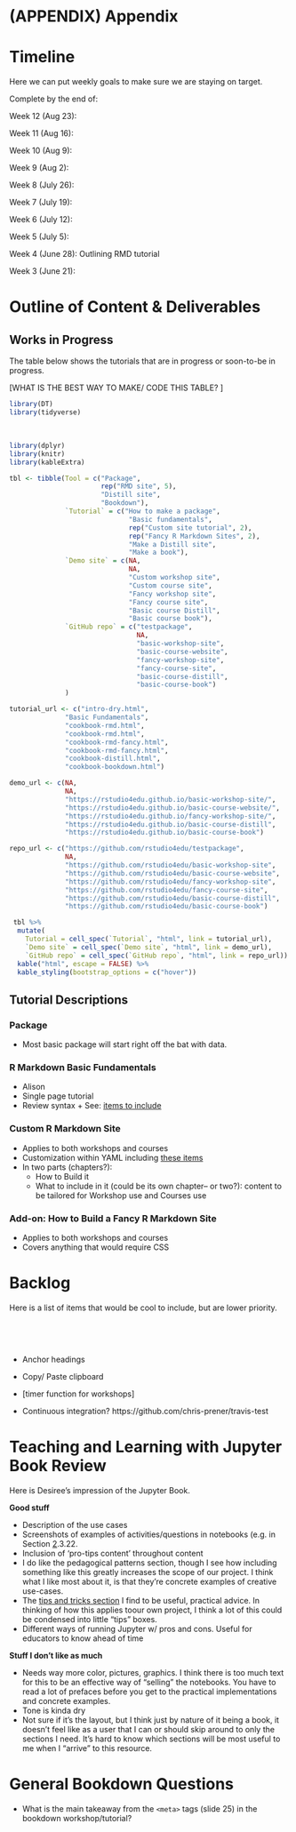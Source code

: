 # (APPENDIX) Appendix {-}

# Timeline

Here we can put weekly goals to make sure we are staying on target. 

Complete by the end of:

Week 12 (Aug 23):

Week 11 (Aug 16):

Week 10 (Aug 9):

Week 9 (Aug 2):

Week 8 (July 26):

Week 7 (July 19):

Week 6 (July 12):

Week 5 (July 5):

Week 4 (June 28): Outlining RMD tutorial

Week 3 (June 21):

# Outline of Content & Deliverables

## Works in Progress

The table below shows the tutorials that are in progress or soon-to-be in progress.
  
  [WHAT IS THE BEST WAY TO MAKE/ CODE THIS TABLE? ]
  
```r
library(DT)
library(tidyverse)
```
<!--
```r
tbl <- 
  tibble::tribble(
    ~Tool,        ~Tutorial,         ~'Demo Site',          ~Repo,
    #-----------|---------------------|--------------------|-------------------------------------------------
    "Package",  "How to make a package", "NA",              '<a href= "https://github.com/rstudio4edu/testpackage">test package</a>',
    "RMD site", "Basic Fundamentals",    "NA",              "TBA", 
    "RMD site",  "Custom Site Tutorial",   '<a href="https://rstudio4edu.github.io/basic-workshop-site/">Custom Workshop site</a>', '<a href="https://rstudio4edu.github.io/basic-workshop-site/">basic-workshop-site</a>',
    "RMD site",  "Custom Site Tutorial",     '<a href="https://rstudio4edu.github.io/basic-course-website/"> Custom Course site</a>', '<a href="https://github.com/rstudio4edu/basic-course-website">basic-course-website</a>',
    "RMD site ",  "Fancy R Markdown Sites",   '<a href="https://rstudio4edu.github.io/fancy-workshop-site/">Fancy Workshop site</a>', '<a href="https://github.com/rstudio4edu/fancy-workshop-site" >fancy-workshop-site</a>',
    "RMD site",   "Fancy R Markdown Sites",    '<a href="https://rstudio4edu.github.io/fancy-course-site"> Fancy Course Site</a>',                    '<a href="https://github.com/rstudio4edu/fancy-course-site">fancy-course-site</a>')
```


```r
tbl %>% DT::datatable(escape = FALSE, options=list(dom ="t"))
```

<br>

Now, coding the table a second way, so as not to use HTML explicitly. But now everything is a link.
--> 

<br>


```r
library(dplyr)
library(knitr)
library(kableExtra)
```

```r
tbl <- tibble(Tool = c("Package", 
                       rep("RMD site", 5), 
                       "Distill site", 
                       "Bookdown"),
              `Tutorial` = c("How to make a package",
                              "Basic fundamentals", 
                              rep("Custom site tutorial", 2), 
                              rep("Fancy R Markdown Sites", 2), 
                              "Make a Distill site",
                              "Make a book"),
              `Demo site` = c(NA,
                              NA,
                              "Custom workshop site",
                              "Custom course site",
                              "Fancy workshop site", 
                              "Fancy course site", 
                              "Basic course Distill", 
                              "Basic course book"),
              `GitHub repo` = c("testpackage",
                                NA,
                                "basic-workshop-site",
                                "basic-course-website",
                                "fancy-workshop-site",
                                "fancy-course-site",
                                "basic-course-distill", 
                                "basic-course-book")
              )

tutorial_url <- c("intro-dry.html",
              "Basic Fundamentals", 
              "cookbook-rmd.html",
              "cookbook-rmd.html",
              "cookbook-rmd-fancy.html",
              "cookbook-rmd-fancy.html", 
              "cookbook-distill.html",
              "cookbook-bookdown.html")

demo_url <- c(NA,
              NA, 
              "https://rstudio4edu.github.io/basic-workshop-site/",
              "https://rstudio4edu.github.io/basic-course-website/",
              "https://rstudio4edu.github.io/fancy-workshop-site/",
              "https://rstudio4edu.github.io/basic-course-distill", 
              "https://rstudio4edu.github.io/basic-course-book")

repo_url <- c("https://github.com/rstudio4edu/testpackage",
              NA,
              "https://github.com/rstudio4edu/basic-workshop-site",
              "https://github.com/rstudio4edu/basic-course-website",
              "https://github.com/rstudio4edu/fancy-workshop-site",
              "https://github.com/rstudio4edu/fancy-course-site", 
              "https://github.com/rstudio4edu/basic-course-distill",
              "https://github.com/rstudio4edu/basic-course-book")

 tbl %>% 
  mutate(
    Tutorial = cell_spec(`Tutorial`, "html", link = tutorial_url),
    `Demo site` = cell_spec(`Demo site`, "html", link = demo_url),
    `GitHub repo` = cell_spec(`GitHub repo`, "html", link = repo_url)) %>%
  kable("html", escape = FALSE) %>%
  kable_styling(bootstrap_options = c("hover")) 


```

## Tutorial Descriptions

### Package

* Most basic package will start right off the bat with data. 

   
### R Markdown Basic Fundamentals

* Alison
* Single page tutorial
* Review syntax
      + See: [items to include](https://github.com/rstudio4edu/rmd-tutorial-workshop/issues/5)    
      
### Custom R Markdown Site
* Applies to both workshops and courses
* Customization within YAML including [these items](https://github.com/rstudio4edu/rmd-tutorial-workshop/issues/5)
* In two parts (chapters?): 
  + How to Build it 
  + What to include in it (could be its own chapter-- or two?): content to be tailored for Workshop use and Courses use
      
### Add-on: How to Build a Fancy R Markdown Site
  + Applies to both workshops and courses
  + Covers anything that would require CSS
     
    
# Backlog

Here is a list of items that would be cool to include, but are lower priority. 

<br>

<br>



* Anchor headings

* Copy/ Paste clipboard

* [timer function for workshops]

* Continuous integration? https://github.com/chris-prener/travis-test

# Teaching and Learning with Jupyter Book Review

Here is Desiree's impression of the Jupyter Book. 


__Good stuff__

* Description of the use cases
* Screenshots of examples of activities/questions in notebooks (e.g. in Section [2](https://jupyter4edu.github.io/jupyter-edu-book/why-we-use-jupyter-notebooks.html#why-do-we-use-jupyter).3.22.
* Inclusion of 'pro-tips content' throughout content
* I do like the pedagogical patterns section, though I see how including something like this greatly increases the scope of our project. I think what I like most about it, is that they're concrete examples of creative use-cases.
* The [tips and tricks section](https://jupyter4edu.github.io/jupyter-edu-book/jupyter.html#tips-and-tricks) I find to be useful, practical advice. In thinking of how this applies toour own project, I think a lot of this could be condensed into little "tips" boxes.
* Different ways of running Jupyter w/ pros and cons. Useful for educators to know ahead of time


__Stuff I don't like as much__

* Needs way more color, pictures, graphics. I think there is too much text for this to be an effective way of "selling" the notebooks. You have to read a lot of prefaces before you get to the practical implementations and concrete examples.
* Tone is kinda dry
* Not sure if it's the layout, but I think just by nature of it being a book, it doesn't feel like as a user that I can or should skip around to only the sections I need. It's hard to know which sections will be most useful to me when I "arrive" to this resource.

# General Bookdown Questions

* What is the main takeaway from the `<meta>` tags (slide 25) in the bookdown workshop/tutorial?
